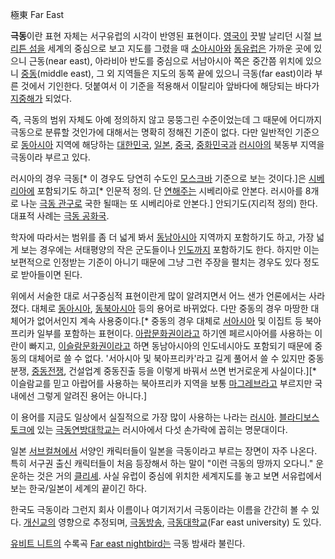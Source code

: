 極東
Far East

'''극동'''이란 표현 자체는 서구유럽의 시각이 반영된 표현이다. [[영국]]이 끗발 날리던 시절 [[브리튼 섬]]을 세계의 중심으로 보고 지도를 그렸을 때 [[소아시아]]와 [[동유럽]]은 가까운 곳에 있으니 근동(near east), 아라비아 반도를 중심으로 서남아시아 쪽은 중간쯤 위치에 있으니 [[중동]](middle east), 그 외 지역들은 지도의 동쪽 끝에 있으니 극동(far east)이라 부른 것에서 기인한다. 덧붙여서 이 기준을 적용해서 이탈리아 앞바다에 해당되는 바다가 [[지중해]]가 되었다. 

즉, 극동의 범위 자체도 아예 정의하지 않고 뭉뚱그린 수준이었는데 그 때문에 어디까지 극동으로 분류할 것인가에 대해서는 명확히 정해진 기준이 없다. 다만 일반적인 기준으로 [[동아시아]] 지역에 해당하는 [[대한민국]], [[일본]], [[중국]], [[중화민국]]과 [[러시아]]의 북동부 지역을 극동이라 부르고 있다. 

러시아의 경우 극동[* 이 경우도 당연히 수도인 [[모스크바]] 기준으로 보는 것이다.]은 [[시베리아]]에 포함되기도 하고[* 인문적 정의. 단 [[연해주]]는 시베리아로 안본다. 러시아를 8개로 나눈 [[극동 관구]]로 국한 될때는 또 시베리아로 안본다.] 안되기도(지리적 정의) 한다. 대표적 사례는 [[극동 공화국]].

학자에 따라서는 범위를 좀 더 넓게 봐서 [[동남아시아]] 지역까지 포함하기도 하고, 가장 넓게 보는 경우에는 서태평양의 작은 군도들이나 [[인도]]까지 포함하기도 한다. 하지만 이는 보편적으로 인정받는 기준이 아니기 때문에 그냥 그런 주장을 펼치는 경우도 있다 정도로 받아들이면 된다.

위에서 서술한 대로 서구중심적 표현이란게 많이 알려지면서 어느 샌가 언론에서는 사라졌다. 대체로 [[동아시아]], [[동북아시아]] 등의 용어로 바뀌었다. 다만 중동의 경우 마땅한 대체어가 없어서인지 계속 사용중이다.[* 중동의 경우 대체로 [[서아시아]] 및 이집트 등 북아프리카 일부를 포함하는 표현이다. [[아랍]]문화권이라고 하기엔 페르시아어를 사용하는 이란이 빠지고, [[이슬람]]문화권이라고 하면 동남아시아의 인도네시아도 포함되기 때문에 중동의 대체어로 쓸 수 없다. '서아시아 및 북아프리카'라고 길게 풀어서 쓸 수 있지만 중동분쟁, [[중동전쟁]], 건설업계 중동진출 등을 이렇게 바꿔서 쓰면 번거로운게 사실이다.][* 이슬람교를 믿고 아랍어를 사용하는 북아프리카 지역을 보통 [[마그레브]]라고 부르지만 국내에선 그렇게 알려진 용어는 아니다.]  

이 용어를 지금도 일상에서 실질적으로 가장 많이 사용하는 나라는 [[러시아]]. [[블라디보스토크]]에 있는 [[극동연방대학교]]는 러시아에서 다섯 손가락에 꼽히는 명문대이다.

일본 [[서브컬쳐]]에서 서양인 캐릭터들이 일본을 극동이라고 부르는 장면이 자주 나온다. 특히 서구권 출신 캐릭터들이 처음 등장해서 하는 말이 "이런 극동의 땅까지 오다니." 운운하는 것은 거의 [[클리셰]]. 사실 유럽이 중심에 위치한 세계지도를 놓고 보면 서유럽에서 보는 한국/일본이 세계의 끝이긴 하다.

한국도 극동이라 그런지 회사 이름이나 여기저기서 극동이라는 이름을 간간히 볼 수 있다. [[개신교]]의 영향으로 추정되며, [[극동방송]], [[극동대학교]](Far east university) 도 있다.

[[유비트 니트]]의 수록곡 [[Far east nightbird]]는 극동 밤새라 불린다.
